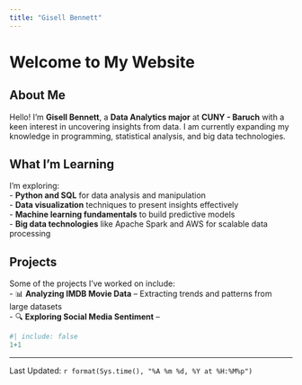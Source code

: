 ```yaml
---
title: "Gisell Bennett"
---
```


# Welcome to My Website

## About Me

Hello! I'm **Gisell Bennett**, a **Data Analytics major** at **CUNY - Baruch** with a keen interest in uncovering insights from data. I am currently expanding my knowledge in programming, statistical analysis, and big data technologies.

## What I'm Learning

I'm exploring:\
- **Python and SQL** for data analysis and manipulation\
- **Data visualization** techniques to present insights effectively\
- **Machine learning fundamentals** to build predictive models\
- **Big data technologies** like Apache Spark and AWS for scalable data processing

## Projects

Some of the projects I’ve worked on include:\
- 📊 **Analyzing IMDB Movie Data** – Extracting trends and patterns from large datasets\
- 🔍 **Exploring Social Media Sentiment** –

```r
#| include: false
1+1
```

------------------------------------------------------------------------

Last Updated: `r format(Sys.time(), "%A %m %d, %Y at %H:%M%p")`
